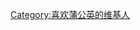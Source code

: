 {{Userbox
  |border-c = #000000
  |border-s = 1
  |id-c     = #ffffff
  |id-s     = 12
  |id-fc    = #ffffff
  |info-c   = #ffffff
  |info-s   = 10
  |info-fc  = #000000
  |id       = [[File:Dandelion clock.jpg|60px]]
  |info     = 这个用户喜欢'''[[蒲公英]]'''。
}}

[[Category:喜欢蒲公英的维基人]]